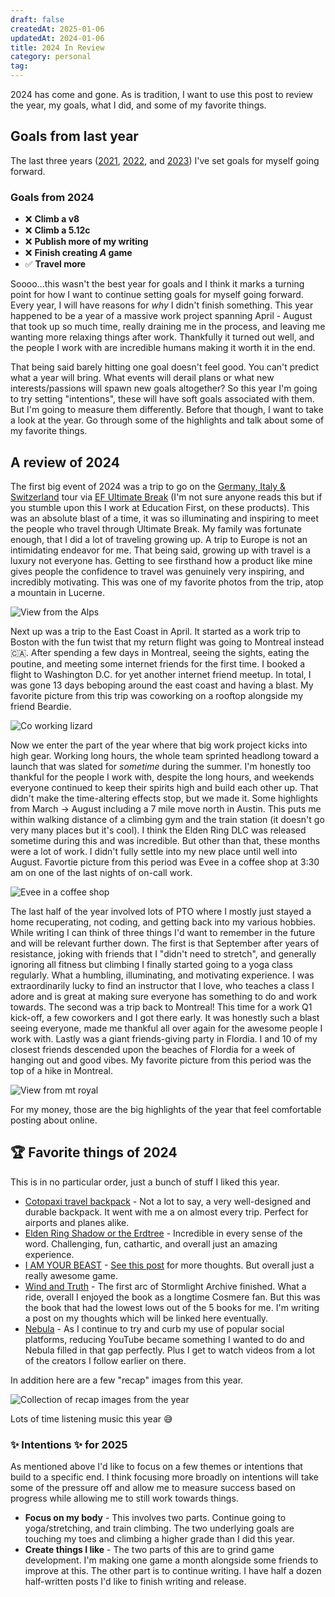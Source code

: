 ```yaml
---
draft: false
createdAt: 2025-01-06
updatedAt: 2024-01-06
title: 2024 In Review
category: personal
tag:
---
```



2024 has come and gone. As is tradition, I want to use this post to review the year, my goals, what I did, and some of my favorite things. 

## Goals from last year

The last three years ([2021](./2021-in-review), [2022](./2022-in-review), and [2023](./2023-in-review)) I've set goals for myself going forward.

### Goals from 2024

- ❌ **Climb a v8**
- ❌ **Climb a 5.12c**
- ❌ **Publish more of my writing** 
- ❌ **Finish creating _A_ game** 
- ✅ **Travel more** 

Soooo...this wasn't the best year for goals and I think it marks a turning point for how I want to continue setting goals for myself going forward. Every year, I will have reasons for _why_ I didn't finish something. This year happened to be a year of a massive work project spanning April - August that took up so much time, really draining me in the process, and leaving me wanting more relaxing things after work. Thankfully it turned out well, and the people I work with are incredible humans making it worth it in the end. 

That being said barely hitting one goal doesn't feel good. You can't predict what a year will bring. What events will derail plans or what new interests/passions will spawn new goals altogether? So this year I'm going to try setting "intentions", these will have soft goals associated with them. But I'm going to measure them differently. Before that though, I want to take a look at the year. Go through some of the highlights and talk about some of my favorite things.

## A review of 2024

The first big event of 2024 was a trip to go on the [Germany, Italy & Switzerland](https://www.efultimatebreak.com/trips/germany-italy-switzerland) tour via [EF Ultimate Break](https://www.efultimatebreak.com) (I'm not sure anyone reads this but if you stumble upon this I work at Education First, on these products). This was an absolute blast of a time, it was so illuminating and inspiring to meet the people who travel through Ultimate Break. My family was fortunate enough, that I did a lot of traveling growing up. A trip to Europe is not an intimidating endeavor for me. That being said, growing up with travel is a luxury not everyone has. Getting to see firsthand how a product like mine gives people the confidence to travel was genuinely very inspiring, and incredibly motivating. This was one of my favorite photos from the trip, atop a mountain in Lucerne.

<Image src={swissAlps} alt="View from the Alps" eager />

Next up was a trip to the East Coast in April. It started as a work trip to Boston with the fun twist that my return flight was going to Montreal instead 🇨🇦. After spending a few days in Montreal, seeing the sights, eating the poutine, and meeting some internet friends for the first time. I booked a flight to Washington D.C. for yet another internet friend meetup. In total, I was gone 13 days beboping around the east coast and having a blast. My favorite picture from this trip was coworking on a rooftop alongside my friend Beardie.

<Image src={coworkingLizard} alt="Co working lizard" />

Now we enter the part of the year where that big work project kicks into high gear. Working long hours, the whole team sprinted headlong toward a launch that was slated for _sometime_ during the summer. I'm honestly too thankful for the people I work with, despite the long hours, and weekends everyone continued to keep their spirits high and build each other up. That didn't make the time-altering effects stop, but we made it. Some highlights from March -> August including a 7 mile move north in Austin. This puts me within walking distance of a climbing gym and the train station (it doesn't go very many places but it's cool). I think the Elden Ring DLC was released sometime during this and was incredible. But other than that, these months were a lot of work. I didn't fully settle into my new place until well into August. Favortie picture from this period was Evee in a coffee shop at 3:30 am on one of the last nights of on-call work.

<Image src={coffeeShop} alt="Evee in a coffee shop" />

The last half of the year involved lots of PTO where I mostly just stayed a home recuperating, not coding, and getting back into my various hobbies. While writing I can think of three things I'd want to remember in the future and will be relevant further down. The first is that September after years of resistance, joking with friends that I "didn't need to stretch", and generally ignoring all fitness but climbing I finally started going to a yoga class regularly. What a humbling, illuminating, and motivating experience. I was extraordinarily lucky to find an instructor that I love, who teaches a class I adore and is great at making sure everyone has something to do and work towards. The second was a trip back to Montreal! This time for a work Q1 kick-off, a few coworkers and I got there early. It was honestly such a blast seeing everyone, made me thankful all over again for the awesome people I work with. Lastly was a giant friends-giving party in Flordia. I and 10 of my closest friends descended upon the beaches of Flordia for a week of hanging out and good vibes. My favorite picture from this period was the top of a hike in Montreal.

<Image src={montrealHike} alt="View from mt royal" />

For my money, those are the big highlights of the year that feel comfortable posting about online.

## 🏆 Favorite things of 2024 

This is in no particular order, just a bunch of stuff I liked this year. 

- [Cotopaxi travel backpack](https://www.cotopaxi.com/products/allpa-35l-travel-pack-4?variant=41821089267773) - Not a lot to say, a very well-designed and durable backpack. It went with me a on almost every trip. Perfect for airports and planes alike.
- [Elden Ring Shadow or the Erdtree](https://store.steampowered.com/app/2778580/ELDEN_RING_Shadow_of_the_Erdtree/) - Incredible in every sense of the word. Challenging, fun, cathartic, and overall just an amazing experience.
- [I AM YOUR BEAST](https://store.steampowered.com/app/1876590/I_Am_Your_Beast/) - [See this post](./i-am-your-beast) for more thoughts. But overall just a really awesome game.
- [Wind and Truth](https://app.thestorygraph.com/books/298bac36-8787-4367-bbdb-ffccff72011a) - The first arc of Stormlight Archive finished. What a ride, overall I enjoyed the book as a longtime Cosmere fan. But this was the book that had the lowest lows out of the 5 books for me. I'm writing a post on my thoughts which will be linked here eventually.
- [Nebula](https://nebula.tv/) - As I continue to try and curb my use of popular social platforms, reducing YouTube became something I wanted to do and Nebula filled in that gap perfectly. Plus I get to watch videos from a lot of the creators I follow earlier on there. 

In addition here are a few "recap" images from this year.

<Image src={recap2024} alt="Collection of recap images from the year" />

Lots of time listening music this year 😅

### ✨ Intentions ✨ for 2025

As mentioned above I'd like to focus on a few themes or intentions that build to a specific end. I think focusing more broadly on intentions will take some of the pressure off and allow me to measure success based on progress while allowing me to still work towards things.

- **Focus on my body** - This involves two parts. Continue going to yoga/stretching, and train climbing. The two underlying goals are touching my toes and climbing a higher grade than I did this year.
- **Create things I like** - The two parts of this are to grind game development. I'm making one game a month alongside some friends to improve at this. The other part is to continue writing. I have half a dozen half-written posts I'd like to finish writing and release.